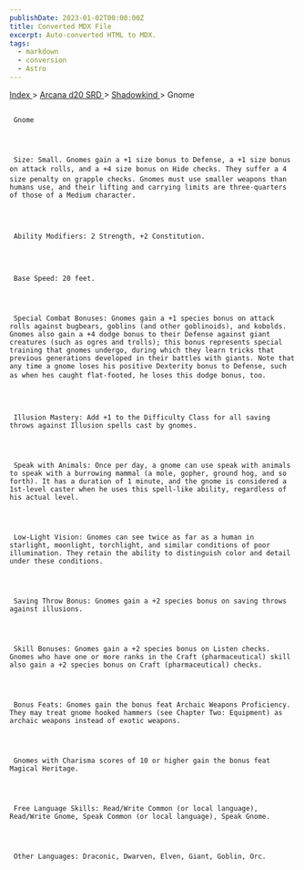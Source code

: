 ```yaml
---
publishDate: 2023-01-02T00:00:00Z
title: Converted MDX File
excerpt: Auto-converted HTML to MDX.
tags:
  - markdown
  - conversion
  - Astro
---
```


[
Index
](-index) >
[
Arcana d20 SRD
](arcana-d20-srd-index) >
[
Shadowkind
](arcana-d20-srd-shadowkind-index) > Gnome

##

     Gnome




     Size: Small. Gnomes gain a +1 size bonus to Defense, a +1 size bonus on attack rolls, and a +4 size bonus on Hide checks. They suffer a 4 size penalty on grapple checks. Gnomes must use smaller weapons than humans use, and their lifting and carrying limits are three-quarters of those of a Medium character.




     Ability Modifiers: 2 Strength, +2 Constitution.




     Base Speed: 20 feet.




     Special Combat Bonuses: Gnomes gain a +1 species bonus on attack rolls against bugbears, goblins (and other goblinoids), and kobolds. Gnomes also gain a +4 dodge bonus to their Defense against giant creatures (such as ogres and trolls); this bonus represents special training that gnomes undergo, during which they learn tricks that previous generations developed in their battles with giants. Note that any time a gnome loses his positive Dexterity bonus to Defense, such as when hes caught flat-footed, he loses this dodge bonus, too.




     Illusion Mastery: Add +1 to the Difficulty Class for all saving throws against Illusion spells cast by gnomes.




     Speak with Animals: Once per day, a gnome can use speak with animals to speak with a burrowing mammal (a mole, gopher, ground hog, and so forth). It has a duration of 1 minute, and the gnome is considered a 1st-level caster when he uses this spell-like ability, regardless of his actual level.




     Low-Light Vision: Gnomes can see twice as far as a human in starlight, moonlight, torchlight, and similar conditions of poor illumination. They retain the ability to distinguish color and detail under these conditions.




     Saving Throw Bonus: Gnomes gain a +2 species bonus on saving throws against illusions.




     Skill Bonuses: Gnomes gain a +2 species bonus on Listen checks. Gnomes who have one or more ranks in the Craft (pharmaceutical) skill also gain a +2 species bonus on Craft (pharmaceutical) checks.




     Bonus Feats: Gnomes gain the bonus feat Archaic Weapons Proficiency. They may treat gnome hooked hammers (see Chapter Two: Equipment) as archaic weapons instead of exotic weapons.




     Gnomes with Charisma scores of 10 or higher gain the bonus feat Magical Heritage.




     Free Language Skills: Read/Write Common (or local language), Read/Write Gnome, Speak Common (or local language), Speak Gnome.




     Other Languages: Draconic, Dwarven, Elven, Giant, Goblin, Orc.
